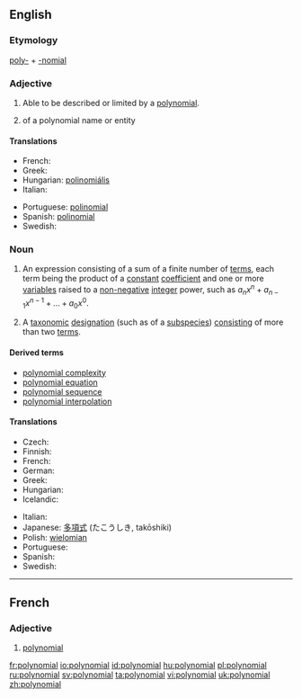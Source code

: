 {{wikipedia}}
==English==

===Etymology===
[[poly-]] + [[-nomial]]

===Adjective===
{{en-adj}}

# {{algebra}} Able to be described or limited by a [[#Noun|polynomial]].
# {{taxonomy}} of a polynomial name or entity

====Translations====
{{trans-top|in algebra}}
* French: {{t+|fr|polynomial}}
* Greek: {{t|el|πολυωνυμικός|sc=Grek}}
* Hungarian: [[polinomiális]]
* Italian: {{t-|it|polinomiale}}
{{trans-mid}}
* Portuguese: [[polinomial]]
* Spanish: [[polinomial]]
* Swedish: {{t+|sv|polynomiell}}
{{trans-bottom}}

{{trans-top|in taxonomy}}
{{trans-mid}}
{{trans-bottom}}

===Noun===
{{en-noun}}

# {{algebra}} An expression consisting of a sum of a finite number of [[terms]], each term being the product of a [[constant]] [[coefficient]] and one or more [[variable]]s raised to a [[non-negative]] [[integer]] power, such as <math>a_n x^n + a_{n-1}x^{n-1} + ... + a_0 x^0</math>.
# {{taxonomy}} A [[taxonomic]] [[designation]] (such as of a [[subspecies]]) [[consisting]] of more than two [[term]]s.

====Derived terms====
*[[polynomial complexity]]
*[[polynomial equation]]
*[[polynomial sequence]]
*[[polynomial interpolation]]

====Translations====
{{trans-top|algebraic expression}}
* Czech: {{t-|cs|polynom|m}}
* Finnish: {{t-|fi|polynomi}}
* French: {{t+|fr|polynôme|m}}
* German: {{t-|de|Polynom|n}}
* Greek: {{t|el|πολυώνυμο|n|s|sc=Grek}}
* Hungarian: {{t+|hu|polinom}}
* Icelandic: {{t|is|margliða|f}}
{{trans-mid}}
* Italian: {{t-|it|polinomio|m}}
* Japanese: [[多項式]] (たこうしき, takōshiki)
* Polish: [[wielomian]] {{m}}
* Portuguese: {{t+|pt|polinómio|m}}
* Spanish: {{t+|es|polinomio|m}}
* Swedish: {{t+|sv|polynom|n}}
{{trans-bottom}}

{{trans-top|taxonomic designation}}
{{trans-mid}}
{{trans-bottom}}

----

==French==

===Adjective===
{{fr-adj|mp=polynomiaux}}

# [[#Adjective|polynomial]]

[[fr:polynomial]]
[[io:polynomial]]
[[id:polynomial]]
[[hu:polynomial]]
[[pl:polynomial]]
[[ru:polynomial]]
[[sv:polynomial]]
[[ta:polynomial]]
[[vi:polynomial]]
[[uk:polynomial]]
[[zh:polynomial]]